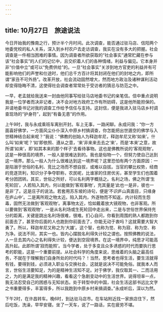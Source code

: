 ```yaml
---
---
---
```

title: 10月27日　旅途说法
---

今日开始我的豫南之行，预计半个月时间。此次调查，能否通过驻马店、信阳两个地委党校的私人关系，深入到乡村农户去走访调查，我实在没有多大的把握。社会调查是一件相当困难的事情。因为调查者所欲获取的“社会事实”通常贮藏在参与该“社会事实”的人们的记忆中，且交织着人们的各种情绪，利益与偏见。它本身并非“价值中立”或可以“免费供给”的。一旦“社会事实”关涉到地方官吏的利益并有可能影响他们的声誉和仕途时，他们总千方百计将其封闭在他们的封地之内，即所谓“家丑不可外扬”。改革开放，社会流动固然增大，然而地方政治及诸种谋利活动却变得隐晦不清，这使得社会调查者常常处于受访者的猜忌与防范之中。

一早，老孟就给我送来一封由他同事写给驻马店地委书记的亲笔信。信中重点说明我是一位学者而决非记者，决不会对地方政府工作有所妨碍，这是他所能担保的。并请地委书记对我的调查工作给予信任与支持。这封信，便是我进入驻马店乡村调查现场的“护身符”，起到“有备无患”的作用。

上午9时，我与永成乘班车离别开封。车上无事，一路闲聊。永成问我：“你一方面喜好佛学，一方面风尘仆仆深入中原乡村搞调查，你怎能把出世遁空的佛学与入世精神结合起来呢？”我说：“佛教的创始人为释迦牟尼，释迦牟尼又称‘如来’。什么叫‘如来’呢？‘如’即依照、遵从之意，‘来’非来来去去之‘来’，而是‘本来’之意，故所谓‘如来’，即‘如其本来的那个样子’去看待事物。这也是佛教所说的‘客观观物’。这是一种很高的境界，一般人是很难达到的。我也是俗物一个，但努力使自己达到这一境界。那么一般人为什么很难达到这一境界呢？这里恐怕有两个方面原因：一是陷溺于世俗的名利、竞比之场而不想自拔，或难以自拔。当官的攀比权势，经商的竞逐货利，知识分子争夺职称，农民呢，比谁家的住房优劣，甚至学生们也围着考分团团转。其实，世俗之所好，可以名利两字概括之。名利之场，佛之所谓‘生死轮回’。人若陷入其内，何以能做到‘客观事物’，充其量是‘此也一是非，彼也一是非’了。这是庄子的说法。若套用苏东坡的诗句，便是‘不识庐山真面目，只缘身在庐山中’。二是离所观之物太近。陷入其内，外逐物而不知返，内计较而生怨毒，固然无法做到‘客观观物’。离事物太近，恰如戴着放大镜观物，也非客观。所以要做到‘客观观物’，一是从名利场或生死轮回中走出来，二是与世俗世界保持充分的距离，关键是跳出名利场很难，很难。扪心自问，你看到周围的熟人都跑到你前面去了，甚至你后面的人也跑到你前面去了，你能无动于衷吗？这就需要大智大勇了。所以，释迦牟尼又称之为‘大雄’。这个智，也称为觉、称为寂、称为空、称为净。说法不同，其实一也。皆内心摆脱名利得失计较之谓也。按照佛教的说法，人一旦去其内心之名利得失计较，便达到空寂境界。在这一境界中，纯思才可能高高升起。此即所谓‘寂而能照’。当今学者，处于多变且众多诱惑的时代而要执行思考的职能，这是一个重要前提。从社会科学的角度来说，思维着的头脑之最高任务，不就在于理解我们自身所处的时代吗？！当然，思考者也得生活，要生活就得有钱，要得到钱，必须进入职业与交换社会，这就是说决不可能免俗。就我本人而言，世俗生活要知足，为的是精神生活知不足。对于佛学，我仅取其一、二而活用之，为的是满足我的精神兴趣，看看这个急剧变动中的生活世界。说得坦率一点，我无法忍受自己的困惑与无知状态。处于转型中的中国，社会生活这部书远比文字之书重要得多，丰富得多，所以我跑到中原乡村来搞调查。”永成听后，深以为然。

下午2时，在许昌转车。晚6时，到达驻马店市。在车站附近找一家旅店住下，然后吃饭，洗澡，早早安寝。坐了一天车，说了一路话，实在疲劳不堪。